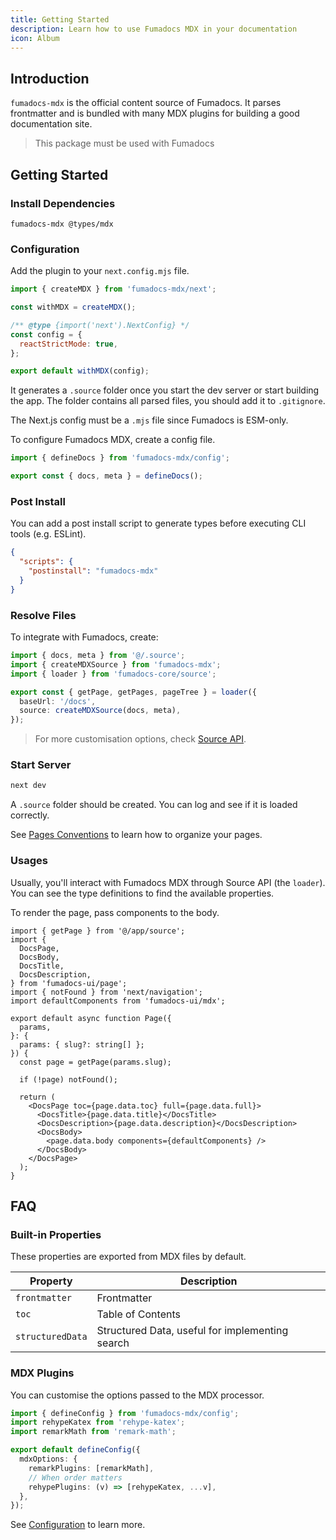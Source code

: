 ```yaml
---
title: Getting Started
description: Learn how to use Fumadocs MDX in your documentation
icon: Album
---
```


## Introduction

`fumadocs-mdx` is the official content source of Fumadocs. It parses frontmatter and is bundled with many MDX
plugins for building a good documentation site.

> This package must be used with Fumadocs

## Getting Started

### Install Dependencies

```package-install
fumadocs-mdx @types/mdx
```

### Configuration

Add the plugin to your `next.config.mjs` file.

```js
import { createMDX } from 'fumadocs-mdx/next';

const withMDX = createMDX();

/** @type {import('next').NextConfig} */
const config = {
  reactStrictMode: true,
};

export default withMDX(config);
```

It generates a `.source` folder once you start the dev server or start building the app.
The folder contains all parsed files, you should add it to `.gitignore`.

<Callout title="ESM Only" type='warn' className="mt-4">

The Next.js config must be a `.mjs` file since Fumadocs is ESM-only.

</Callout>

To configure Fumadocs MDX, create a config file.

```ts title="source.config.ts"
import { defineDocs } from 'fumadocs-mdx/config';

export const { docs, meta } = defineDocs();
```

### Post Install

You can add a post install script to generate types before executing CLI tools (e.g. ESLint).

```json title="package.json"
{
  "scripts": {
    "postinstall": "fumadocs-mdx"
  }
}
```

### Resolve Files

To integrate with Fumadocs, create:

```ts title="app/source.ts"
import { docs, meta } from '@/.source';
import { createMDXSource } from 'fumadocs-mdx';
import { loader } from 'fumadocs-core/source';

export const { getPage, getPages, pageTree } = loader({
  baseUrl: '/docs',
  source: createMDXSource(docs, meta),
});
```

> For more customisation options, check [Source API](/docs/headless/source-api).

### Start Server

```bash
next dev
```

A `.source` folder should be created. You can log and see if it is loaded correctly.

See [Pages Conventions](/docs/ui/page-conventions)
to learn how to organize your pages.

### Usages

Usually, you'll interact with Fumadocs MDX through Source API (the `loader`).
You can see the type definitions to find the available properties.

To render the page, pass components to the body.

```tsx title="page.tsx (Fumadocs UI)"
import { getPage } from '@/app/source';
import {
  DocsPage,
  DocsBody,
  DocsTitle,
  DocsDescription,
} from 'fumadocs-ui/page';
import { notFound } from 'next/navigation';
import defaultComponents from 'fumadocs-ui/mdx';

export default async function Page({
  params,
}: {
  params: { slug?: string[] };
}) {
  const page = getPage(params.slug);

  if (!page) notFound();

  return (
    <DocsPage toc={page.data.toc} full={page.data.full}>
      <DocsTitle>{page.data.title}</DocsTitle>
      <DocsDescription>{page.data.description}</DocsDescription>
      <DocsBody>
        <page.data.body components={defaultComponents} />
      </DocsBody>
    </DocsPage>
  );
}
```

## FAQ

### Built-in Properties

These properties are exported from MDX files by default.

| Property         | Description                                     |
| ---------------- | ----------------------------------------------- |
| `frontmatter`    | Frontmatter                                     |
| `toc`            | Table of Contents                               |
| `structuredData` | Structured Data, useful for implementing search |

### MDX Plugins

You can customise the options passed to the MDX processor.

```ts title="source.config.ts"
import { defineConfig } from 'fumadocs-mdx/config';
import rehypeKatex from 'rehype-katex';
import remarkMath from 'remark-math';

export default defineConfig({
  mdxOptions: {
    remarkPlugins: [remarkMath],
    // When order matters
    rehypePlugins: (v) => [rehypeKatex, ...v],
  },
});
```

See [Configuration](/docs/mdx/configuration) to learn more.
